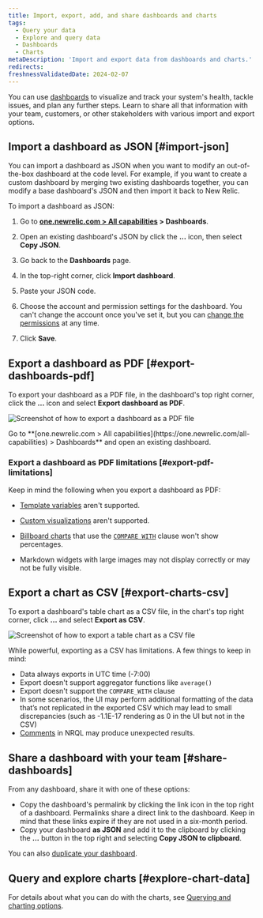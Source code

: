 ```yaml
---
title: Import, export, add, and share dashboards and charts
tags:
  - Query your data
  - Explore and query data
  - Dashboards
  - Charts
metaDescription: 'Import and export data from dashboards and charts.'
redirects:
freshnessValidatedDate: 2024-02-07
---
```




You can use [dashboards](/docs/query-your-data/explore-query-data/dashboards/introduction-dashboards/) to visualize and track your system's health, tackle issues, and plan any further steps. Learn to share all that information with your team, customers, or other stakeholders with various import and export options.

## Import a dashboard as JSON [#import-json]

You can import a dashboard as JSON when you want to modify an out-of-the-box dashboard at the code level. For example, if you want to create a custom dashboard by merging two existing dashboards together, you can modify a base dashboard's JSON and then import it back to New Relic.

To import a dashboard as JSON:

1. Go to <DNT>**[one.newrelic.com > All capabilities](https://one.newrelic.com/all-capabilities) > Dashboards**</DNT>.

2. Open an existing dashboard's JSON by click the <DNT>**...**</DNT> icon, then select <DNT>**Copy JSON**</DNT>.

3. Go back to the <DNT>**Dashboards**</DNT> page.

4. In the top-right corner, click <DNT>**Import dashboard**</DNT>.

5. Paste your JSON code.

6. Choose the account and permission settings for the dashboard. You can't change the account once you've set it, but you can [change the permissions](/docs/query-your-data/explore-query-data/dashboards/manage-your-dashboard/#dash-settings) at any time. 

7. Click <DNT>**Save**</DNT>.

## Export a dashboard as PDF [#export-dashboards-pdf]

To export your dashboard as a PDF file, in the dashboard's top right corner, click the <DNT>**...**</DNT> icon and select <DNT>**Export dashboard as PDF**</DNT>.

<img
    title="Export dashboard as PDF"
    alt="Screenshot of how to export a dashboard as a PDF file"
    src={dashboardsExportPdf}
/>

<figcaption>
    Go to <DNT>**[one.newrelic.com > All capabilities](https://one.newrelic.com/all-capabilities) > Dashboards**</DNT> and open an existing dashboard. 
</figcaption>


### Export a dashboard as PDF limitations [#export-pdf-limitations]

Keep in mind the following when you export a dashboard as PDF:

* [Template variables](/docs/query-your-data/explore-query-data/dashboards/dashboard-template-variables/#requirements) aren't supported.

* [Custom visualizations](/docs/query-your-data/explore-query-data/dashboards/add-custom-visualizations-your-dashboards/) aren't supported.

* [Billboard charts](/docs/query-your-data/explore-query-data/use-charts/chart-types/#widget-billboard) that use the [`COMPARE WITH`](/docs/nrql/nrql-syntax-clauses-functions/#sel-compare) clause won't show percentages.

* Markdown widgets with large images may not display correctly or may not be fully visible.


## Export a chart as CSV [#export-charts-csv]

To export a dashboard's table chart as a CSV file, in the chart's top right corner, click <DNT>**...**</DNT> and select <DNT>**Export as CSV**</DNT>.

<img
    title="Export chart as CSV"
    alt="Screenshot of how to export a table chart as a CSV file"
    src={dashboardsExportCsv}
/>

While powerful, exporting as a CSV has limitations. A few things to keep in mind:

* Data always exports in UTC time (-7:00)
* Export doesn't support aggregator functions like `average()`
* Export doesn't support the `COMPARE_WITH` clause
* In some scenarios, the UI may perform additional formatting of the data that’s not replicated in the exported CSV which may lead to small discrepancies (such as -1.1E-17 rendering as 0 in the UI but not in the CSV)
* [Comments](https://docs.newrelic.com/docs/nrql/nrql-syntax-clauses-functions/#comments) in NRQL may produce unexpected results.

## Share a dashboard with your team [#share-dashboards]

From any dashboard, share it with one of these options:

* Copy the dashboard's permalink by clicking the link icon in the top right of a dashboard. Permalinks share a direct link to the dashboard. Keep in mind that these links expire if they are not used in a six-month period. 
* Copy your dashboard <DNT>**as JSON**</DNT> and add it to the clipboard by clicking the <DNT>**...**</DNT> button in the top right and selecting <DNT>**Copy JSON to clipboard**</DNT>.

You can also [duplicate your dashboard](/docs/query-your-data/explore-query-data/dashboards/introduction-dashboards/#dashboards-clone).

## Query and explore charts [#explore-chart-data]

For details about what you can do with the charts, see [Querying and charting options](/docs/new-relic-solutions/new-relic-one/ui-data/basic-ui-features/#data-analysis). 
